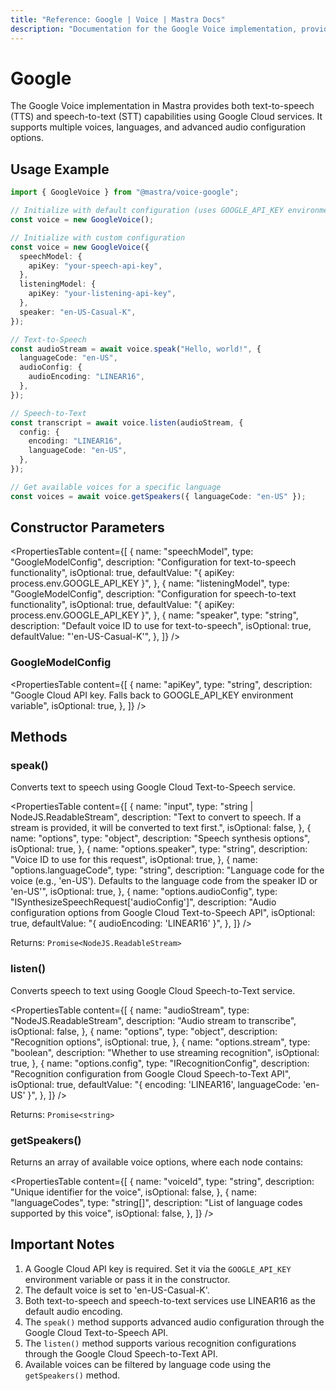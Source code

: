 ```yaml
---
title: "Reference: Google | Voice | Mastra Docs"
description: "Documentation for the Google Voice implementation, providing text-to-speech and speech-to-text capabilities."
---
```


# Google

The Google Voice implementation in Mastra provides both text-to-speech (TTS) and speech-to-text (STT) capabilities using Google Cloud services. It supports multiple voices, languages, and advanced audio configuration options.

## Usage Example

```typescript
import { GoogleVoice } from "@mastra/voice-google";

// Initialize with default configuration (uses GOOGLE_API_KEY environment variable)
const voice = new GoogleVoice();

// Initialize with custom configuration
const voice = new GoogleVoice({
  speechModel: {
    apiKey: "your-speech-api-key",
  },
  listeningModel: {
    apiKey: "your-listening-api-key",
  },
  speaker: "en-US-Casual-K",
});

// Text-to-Speech
const audioStream = await voice.speak("Hello, world!", {
  languageCode: "en-US",
  audioConfig: {
    audioEncoding: "LINEAR16",
  },
});

// Speech-to-Text
const transcript = await voice.listen(audioStream, {
  config: {
    encoding: "LINEAR16",
    languageCode: "en-US",
  },
});

// Get available voices for a specific language
const voices = await voice.getSpeakers({ languageCode: "en-US" });
```

## Constructor Parameters

<PropertiesTable
  content={[
    {
      name: "speechModel",
      type: "GoogleModelConfig",
      description: "Configuration for text-to-speech functionality",
      isOptional: true,
      defaultValue: "{ apiKey: process.env.GOOGLE_API_KEY }",
    },
    {
      name: "listeningModel",
      type: "GoogleModelConfig",
      description: "Configuration for speech-to-text functionality",
      isOptional: true,
      defaultValue: "{ apiKey: process.env.GOOGLE_API_KEY }",
    },
    {
      name: "speaker",
      type: "string",
      description: "Default voice ID to use for text-to-speech",
      isOptional: true,
      defaultValue: "'en-US-Casual-K'",
    },
  ]}
/>

### GoogleModelConfig

<PropertiesTable
  content={[
    {
      name: "apiKey",
      type: "string",
      description:
        "Google Cloud API key. Falls back to GOOGLE_API_KEY environment variable",
      isOptional: true,
    },
  ]}
/>

## Methods

### speak()

Converts text to speech using Google Cloud Text-to-Speech service.

<PropertiesTable
  content={[
    {
      name: "input",
      type: "string | NodeJS.ReadableStream",
      description:
        "Text to convert to speech. If a stream is provided, it will be converted to text first.",
      isOptional: false,
    },
    {
      name: "options",
      type: "object",
      description: "Speech synthesis options",
      isOptional: true,
    },
    {
      name: "options.speaker",
      type: "string",
      description: "Voice ID to use for this request",
      isOptional: true,
    },
    {
      name: "options.languageCode",
      type: "string",
      description:
        "Language code for the voice (e.g., 'en-US'). Defaults to the language code from the speaker ID or 'en-US'",
      isOptional: true,
    },
    {
      name: "options.audioConfig",
      type: "ISynthesizeSpeechRequest['audioConfig']",
      description:
        "Audio configuration options from Google Cloud Text-to-Speech API",
      isOptional: true,
      defaultValue: "{ audioEncoding: 'LINEAR16' }",
    },
  ]}
/>

Returns: `Promise<NodeJS.ReadableStream>`

### listen()

Converts speech to text using Google Cloud Speech-to-Text service.

<PropertiesTable
  content={[
    {
      name: "audioStream",
      type: "NodeJS.ReadableStream",
      description: "Audio stream to transcribe",
      isOptional: false,
    },
    {
      name: "options",
      type: "object",
      description: "Recognition options",
      isOptional: true,
    },
    {
      name: "options.stream",
      type: "boolean",
      description: "Whether to use streaming recognition",
      isOptional: true,
    },
    {
      name: "options.config",
      type: "IRecognitionConfig",
      description:
        "Recognition configuration from Google Cloud Speech-to-Text API",
      isOptional: true,
      defaultValue: "{ encoding: 'LINEAR16', languageCode: 'en-US' }",
    },
  ]}
/>

Returns: `Promise<string>`

### getSpeakers()

Returns an array of available voice options, where each node contains:

<PropertiesTable
  content={[
    {
      name: "voiceId",
      type: "string",
      description: "Unique identifier for the voice",
      isOptional: false,
    },
    {
      name: "languageCodes",
      type: "string[]",
      description: "List of language codes supported by this voice",
      isOptional: false,
    },
  ]}
/>

## Important Notes

1. A Google Cloud API key is required. Set it via the `GOOGLE_API_KEY` environment variable or pass it in the constructor.
2. The default voice is set to 'en-US-Casual-K'.
3. Both text-to-speech and speech-to-text services use LINEAR16 as the default audio encoding.
4. The `speak()` method supports advanced audio configuration through the Google Cloud Text-to-Speech API.
5. The `listen()` method supports various recognition configurations through the Google Cloud Speech-to-Text API.
6. Available voices can be filtered by language code using the `getSpeakers()` method.
